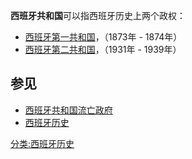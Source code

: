 '''西班牙共和国'''可以指西班牙历史上两个政权：
* [[西班牙第一共和国|西班牙第一共和国]]，（1873年 - 1874年）
* [[西班牙第二共和国|西班牙第二共和国]]，（1931年 - 1939年）

==参见==
* [[西班牙共和国流亡政府|西班牙共和国流亡政府]]
* [[西班牙历史|西班牙历史]]
{{disambig|cat=六字组织机构消歧义}}
[[分类:西班牙历史|分类:西班牙历史]]